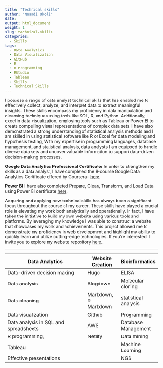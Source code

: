 ```yaml
---
title: "Technical skills"
author: "Nnamdi Okoli"
date:
output: html_document
weight: 1
slug: technical-skills
categories:
  - Skills
tags:
  - Data Analytics
  - Data Visualization
  - GitHub
  - R
  - R Programming
  - RStudio
  - Tableau
  - Skills
  - Technical Skills
---
```

I possess a range of data analyst technical skills that has enabled me to effectively collect, analyze, and interpret data to extract meaningful insights. These skills encompass my proficiency in data manipulation and cleansing techniques using tools like SQL, R, and Python. Additionally, I excel in data visualization, employing tools such as Tableau or Power BI to create compelling visual representations of complex data sets. I have also demonstrated a strong understanding of statistical analysis methods and I am skilled in using statistical software like R or Excel for data modeling and hypothesis testing, With my expertise in programming languages, database management, and statistical analysis, data analysts I am equipped to handle diverse data sets and uncover valuable information to support data-driven decision-making processes.

**Google Data Analytics Professional Certificate:** In order to strengthen my skills as a data analyst, I have completed the 8-course Google Data Analytics Certificate offered by Coursera--  <a href="https://coursera.org/share/a3a5eb388552f49346522d5c88844c4b" target="_blank">here</a>.  

**Power BI** I have also completed Prepare, Clean, Transform, and Load Data using Power BI certificate  <a href="https://coursera.org/share/7409fe1b5fba78b48b589f6f5a6d5c57" target="_blank">here</a>.

Acquiring and applying new technical skills has always been a significant focus throughout the course of my career. These skills have played a crucial role in elevating my work both analytically and operationally. In fact, I have taken the initiative to build my own website using various tools and platforms. By leveraging my knowledge I was able to construct a website that showcases my work and achievements. This project allowed me to demonstrate my proficiency in web development and highlight my ability to quickly learn and utilize cutting-edge technologies. If you're interested, I invite you to explore my website repository <a href="https://github.com/Nokol007/portfolio" target="_blank">here</a>..


---

| **Data Analytics**                              | **Website Creation** | **Bioinformatics**   | 
| ----------------------------------------------- | -------------------- | -------------------- | 
| Data-driven decision making                     | Hugo                 | ELISA                | 
| Data analysis                                   | Blogdown             | Molecular cloning    | 
| Data cleaning                                   | Markdown, R Markdown | statistical analysis | 
| Data visualization                              | Github               | Programming          |  
| Data analysis in SQL and spreadsheets           | AWS                  | Database Management  |
| R programming,                                  | Netlify              | Data mining          |      
| Tableau                                         |                      | Machine Learning     |
| Effective presentations                         |                      | NGS                  |


